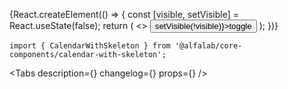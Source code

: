 



<Meta
    title='Компоненты/CalendarWithSkeleton'
    component={CalendarWithSkeleton}
/>


<!-- Canvas -->

<Story name='CalendarWithSkeleton'>
    {React.createElement(() => {
        const [visible, setVisible] = React.useState(false);
        return (
            <>
                <CalendarWithSkeleton calendarVisible={ visible }/>
                <Button size="xs" onClick={() => setVisible(!visible)}>toggle</Button>
            </>
        );
    })}
</Story>


<!-- Docs -->

<ComponentHeader
    name='CalendarWithSkeleton'
    version={version}
    package='@alfalab/core-components/calendar-with-skeleton'
    stage={1}
    design='https://www.figma.com/file/uGndMZufgvqxaNQTaNTEjG/B2B-Web-Components?node-id=3911%3A22929'
/>

```tsx
import { CalendarWithSkeleton } from '@alfalab/core-components/calendar-with-skeleton';
```

<Tabs
    description={<Description />}
    changelog={<Changelog />}
    props={<Props of={CalendarWithSkeleton} />}
/>
